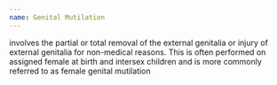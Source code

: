 ```yaml
---
name: Genital Mutilation
---
```

involves the partial or total removal of the external genitalia or injury of external genitalia for non-medical reasons. This is often performed on assigned female at birth and intersex children and is more commonly referred to as female genital mutilation
